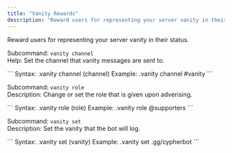 ```yaml
---
title: "Vanity Rewards"
description: "Reward users for representing your server vanity in their status."
---
```



Reward users for representing your server vanity in their status.

Subcommand: `vanity channel` <br /> Help: Set the channel that vanity messages are sent to.

<div id="channel"/>
<Tabs>
    <Tab title="Usage">
       ```
       Syntax: .vanity channel (channel)
       Example: .vanity channel #vanity
       ```
    </Tab>
</Tabs>

<br />

Subcommand: `vanity role` <br /> Description: Change or set the role that is given upon adverising.

<div id="role"/>
<Tabs>
    <Tab title="Usage">
       ```
       Syntax: .vanity role (role)
       Example: .vanity role @supporters
       ```
    </Tab>
</Tabs>


<br />

Subcommand: `vanity set` <br /> Description: Set the vanity that the bot will log.

<div id="role"/>
<Tabs>
    <Tab title="Usage">
       ```
       Syntax: .vanity set (vanity)
       Example: .vanity set .gg/cypherbot
       ```
    </Tab>
</Tabs>


<br />